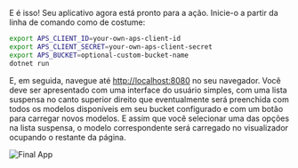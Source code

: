 E é isso! Seu aplicativo agora está pronto para a ação. Inicie-o a partir da linha de comando como de costume:

```bash
export APS_CLIENT_ID=your-own-aps-client-id
export APS_CLIENT_SECRET=your-own-aps-client-secret
export APS_BUCKET=optional-custom-bucket-name
dotnet run
```

E, em seguida, navegue até [http://localhost:8080](http://localhost:8080) no seu navegador. Você deve ser
apresentado com uma interface do usuário simples, com uma lista suspensa no canto superior direito que eventualmente será preenchida
com todos os modelos disponíveis em seu bucket configurado e com um botão para carregar novos modelos.
E assim que você selecionar uma das opções na lista suspensa, o modelo correspondente será carregado
no visualizador ocupando o restante da página.

![Final App](./final-app.webp)
